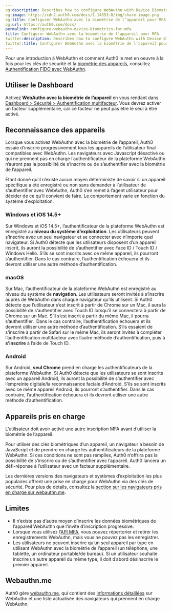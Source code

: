 ```yaml
---
og:description: Describes how to configure WebAuthn with Device Biometrics
og:image: https://cdn2.auth0.com/docs/1.14553.0/img/share-image.png
og:title: Configurer WebAuthn avec la biométrie de l’appareil pour MFA
og:url: https://auth0.com/docs/
permalink: configure-webauthn-device-biometrics-for-mfa
title: Configurer WebAuthn avec la biométrie de l’appareil pour MFA
twitter:description: Describes how to configure WebAuthn with Device Biometrics
twitter:title: Configurer WebAuthn avec la biométrie de l’appareil pour MFA
---
```


Pour une introduction à WebAuthn et comment Auth0 le met en oeuvre à la fois pour les clés de sécurité et la [biométrie des appareils](/mfa/mfa-factors/fido-authentication-with-webauthn/configure-webauthn-security-keys-for-mfa), consultez [Authentification FIDO avec WebAuthn](/mfa/mfa-factors/fido-authentication-with-webauthn).





## Utiliser le Dashboard

Activez **WebAuthn avec la biométrie de l’appareil** en vous rendant dans [Dashboard > Sécurité > Authentification multifacteur](https://manage.auth0.com/#/security/mfa). Vous devrez activer un facteur supplémentaire, car ce facteur ne peut pas être le seul à être activé.



## Reconnaissance des appareils

Lorsque vous activez WebAuthn avec la biométrie de l’appareil, Auth0 essaie d’inscrire progressivement tous les appareils de l’utilisateur final compatibles avec WebAuthn. Les navigateurs avec Javascript désactivé ou qui ne prennent pas en charge l’authentificateur de la plateforme WebAuthn n’auront pas la possibilité de s’inscrire ou de s’authentifier avec la biométrie de l’appareil.

Étant donné qu’il n’existe aucun moyen déterministe de savoir si un appareil spécifique a été enregistré ou non sans demander à l’utilisateur de s’authentifier avec WebAuthn, Auth0 s’en remet à l’agent utilisateur pour décider de ce qu’il convient de faire. Le comportement varie en fonction du système d’exploitation.



### Windows et iOS 14.5+

Sur Windows et iOS 14.5+, l’authentificateur de la plateforme WebAuthn est enregistré au **niveau du système d’exploitation**. Les utilisateurs peuvent s’inscrire avec un seul navigateur et se connecter avec n’importe quel navigateur. Si Auth0 détecte que les utilisateurs disposent d’un appareil inscrit, ils auront la possibilité de s’authentifier avec Face ID / Touch ID / Windows Hello. S’ils se sont inscrits avec ce même appareil, ils pourront s’authentifier. Dans le cas contraire, l’authentification échouera et ils devront utiliser une autre méthode d’authentification.

### macOS

Sur Mac, l’authentificateur de la plateforme WebAuthn est enregistré au niveau du système de **navigation**. Les utilisateurs seront invités à s’inscrire auprès de WebAuthn dans chaque navigateur qu’ils utilisent. Si Auth0 détecte que l’utilisateur s’est inscrit à partir de Chrome sur un Mac, il aura la possibilité de s’authentifier avec Touch ID lorsqu’il se connectera à partir de Chrome sur un Mac. S’il s’est inscrit à partir du même Mac, il pourra s’authentifier.  Dans le cas contraire, l’authentification échouera et ils devront utiliser une autre méthode d’authentification. S’ils essaient de s’inscrire à partir de Safari sur le même Mac, ils seront invités à compléter l’authentification multifacteur avec l’autre méthode d’authentification, puis à **s’inscrire** à l’aide de Touch ID.

### Android

Sur Android, **seul Chrome** prend en charge les authentificateurs de la plateforme WebAuthn. Si Auth0 détecte que les utilisateurs se sont inscrits avec un appareil Android, ils auront la possibilité de s’authentifier avec l’empreinte digitale/la reconnaissance faciale d’Android. S’ils se sont inscrits avec ce même appareil Android, ils pourront s’authentifier. Dans le cas contraire, l’authentification échouera et ils devront utiliser une autre méthode d’authentification.

## Appareils pris en charge

L’utilisateur doit avoir activé une autre inscription MFA avant d’utiliser la biométrie de l’appareil.

Pour utiliser des clés biométriques d’un appareil, un navigateur a besoin de JavaScript et de prendre en charge les authentificateurs de la plateforme WebAuthn. Si ces conditions ne sont pas remplies, Auth0 n’offrira pas la possibilité de s’inscrire ou de s’authentifier avec l’appareil. Auth0 lancera un défi-réponse à l’utilisateur avec un facteur supplémentaire.

Les dernières versions des navigateurs et systèmes d’exploitation les plus populaires offrent une prise en charge pour WebAuthn via des clés de sécurité. Pour plus de détails, consultez la [section sur les navigateurs pris en charge sur webauthn.me](https://webauthn.me/browser-support).

## Limites

* Il n’existe pas d’autre moyen d’inscrire les données biométriques de l’appareil WebAuthn que l’invite d’inscription progressive.
* Lorsque vous utilisez l’[API MFA](/mfa/mfa-developer-resources/mfa-api), vous pouvez répertorier et retirer les enregistrements WebAuthn, mais vous ne pouvez pas les enregistrer.
* Les utilisateurs ne peuvent inscrire qu’un seul appareil par type en utilisant WebAuthn avec la biométrie de l’appareil (un téléphone, une tablette, un ordinateur portable/de bureau). Si un utilisateur souhaite inscrire un autre appareil du même type, il doit d’abord désinscrire le premier appareil.

## Webauthn.me

Auth0 gère [webauthn.me](https://a0.to/webauthme-auth0-docs), qui contient des [informations détaillées](https://webauthn.me/introduction) sur WebAuthn et une liste actualisée des navigateurs qui prennent en charge WebAuthn.